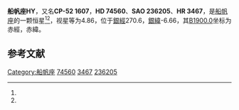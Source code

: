 {{Starbox begin
| name = 船帆座HY
}}
{{Starbox observe
| epoch = [[J2000.0|J2000.0]]
| constell = [[船帆座|船帆座]]<ref name=SIMBAD>{{cite web
 | url=http://simbad.u-strasbg.fr/simbad/sim-id?Ident=HR+3467
 | title =Pulsating variable Star
 | publisher=Centre de Données astronomiques de Strasbourg
 | work=SIMBAD
 | accessdate=2012-07-13}}</ref><ref name=DATA>{{cite web
 | url=http://vizier.u-strasbg.fr/viz-bin/VizieR-5?-out.add=.&-source=5050&-corr=PK=HR&-out.max=9999&HR=3467
 | title =VizieR Detailed Page
 | accessdate=2012-07-13}}</ref>
| 星官 = 
| ra = {{RA|8|42|25.5}}<ref name=SIMBAD /><ref name=DATA />
| dec = {{DEC|-53|6|50}}<ref name=SIMBAD /><ref name=DATA />
| appmag_v = 4.86<ref name=SIMBAD /><ref name=DATA />
}}
{{Starbox character
| class = B3IV<ref name=SIMBAD /><ref name=DATA />
| b-v = -0.17<ref name=SIMBAD /><ref name=DATA />
| u-b = -0.66<ref name=SIMBAD /><ref name=DATA />
| r-i = -0.19<ref name=SIMBAD /><ref name=DATA />
| variable = 
}}
{{Starbox astrometry
| radial_v = -0.66
| prop_mo_ra = 22
| parallax = 
| p_error = 
}}
{{Starbox catalog
| names =CP-52 1607，[[SAO星表|SAO]] 236205，[[HD星表|HD]] 74560，[[HR星表|HR]] 3467}}
{{Starbox reference |Simbad=HR+3467}}
{{Starbox end}}

'''船帆座HY'''，又名'''CP-52 1607'''，'''HD 74560'''、'''SAO 236205'''、'''HR 3467'''，是[[船帆座|船帆座]]的一颗恒星<ref name=SIMBAD /><ref name=DATA />，视星等为4.86，位于[[銀道座標系|銀經]]270.6，[[銀道座標系|銀緯]]-6.66，其[[B1900.0|B1900.0]]坐标为赤經{{RA|8|39|33.3}}，赤緯{{DEC|-52|-6.66|17}}。

== 参考文献 ==
{{reflist}}

{{star-stub}}

{{船帆座恒星}}
[[Category:船帆座|Category:船帆座]]
[[Category:HD和HDE天體|74560]]
[[Category:HR天體|3467]]
[[Category:SAO天體|236205]]